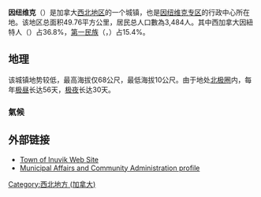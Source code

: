{{Infobox settlement
| name = 因纽维克
| image_skyline =File:Inuvik town center.jpg
| imagesize = 
| image_caption = 鳥眺因纽维克市中心
| image_flag = File:Flag of the Inuvik First Nation.PNG
| image_shield = 
| pushpin_map = Canada Northwest Territories
| map_caption = 因纽维克在[[加拿大|加拿大]][[西北地區|西北地區]]的位置（紅點）
| settlement_type = 城鎮
| pushpin_label_position = right
| subdivision_type = 國家
| subdivision_name = {{CAN}}
| subdivision_type1 = [[加拿大行政區劃|地區]]
| subdivision_name1 = [[西北地区_(加拿大)|西北地区]]
| subdivision_type2 = [[西北地區行政區劃|區]]
| subdivision_name2 = [[因紐維克專區|因紐維克]]
| subdivision_type3 = 
| subdivision_name3 = 
| leader_title = 鎮長
| leader_name = Jim McDonald
| established_title = 創建時間
| established_date = 1954年
| established_title3 = 擁有自治權
| established_date3 = 1970年1月1日
| area_total_km2 = 62.48
| population_as_of = 2016年
| population_total = 3,243
| population_density_km2 = auto
| timezone = [[北美山區時區|MTZ]]
| utc_offset = -7
| timezone_DST = MDT
| utc_offset_DST = -6
| coordinates = {{coord|68|21|42|N|133|43|50|W|region:|display=inline}}
| postal_code_type = 郵政號碼
| postal_code = X0E 0T0
| area_code = +1 (867)
| blank_name = [[柯本氣候分類法|氣候]]
| blank_info = [[副極地氣候|Dfc]]
| website = {{url|www.inuvik.ca}} }}
'''因纽维克'''（{{lang-en|Inuvik}}）是加拿大[[西北地区_(加拿大)|西北地区]]的一个城镇，也是[[因纽维克专区|因纽维克专区]]的行政中心所在地。该地区总面积49.76平方公里，居民总人口數為3,484人。其中西加拿大因紐特人（{{lang-en|Inuvialuit}}）占36.8%，[[第一民族|第一民族]]（{{lang-en|First Nations}}，{{lang-fr|Premières nations}}）占15.4%。

== 地理 ==
该城镇地势较低，最高海拔仅68公尺，最低海拔10公尺。由于地处[[北极圈|北极圈]]内，每年[[极昼|极昼]]长达56天，[[极夜|极夜]]长达30天。

===氣候===
{{climate chart
| 因紐維克
|-31.0|-22.8|12.5
|-30.1|-20.9|13.1
|-27.7|-16.8|11.9
|-17.4|-6.3|9.8
|-4.5|5.2|17.3
|5.5|17.7|17.3
|8.6|19.5|35.0
|5.9|16.0|39.4
|-0.1|7.9|29.3
|-10.9|-4.3|24.4
|-25.0|-17.1|16.0
|-28.2|-20.0|14.8
}}

{{Weather box
| metric first = Y
| single line  = Y
| location     = 因紐維克  （邁克·祖布科機場）, 海拔: {{convert|67.7|m|abbr=on}}, 1981–2010（平均），1957–今（極端）
|Jan maximum humidex= 5.9
|Feb maximum humidex= 4.9
|Mar maximum humidex= 5.6
|Apr maximum humidex= 14.9
|May maximum humidex= 29.2
|Jun maximum humidex= 35.8
|Jul maximum humidex= 40.0
|Aug maximum humidex= 36.6
|Sep maximum humidex= 26.7
|Oct maximum humidex= 20.6
|Nov maximum humidex= 10.0
|Dec maximum humidex= 5.0
|year maximum humidex= 40.0
| Jan record high C = 7.1
| Feb record high C = 5.2
| Mar record high C = 6.1
| Apr record high C = 15.3
| May record high C = 30.4
| Jun record high C = 32.8
| Jul record high C = 32.8
| Aug record high C = 32.5
| Sep record high C = 26.2
| Oct record high C = 20.9
| Nov record high C = 10.6
| Dec record high C = 5.0
| year record high C = 32.8
| Jan high C = -22.8
| Feb high C = -20.9
| Mar high C = -16.8
| Apr high C = -6.3
| May high C = 5.2
| Jun high C = 17.7
| Jul high C = 19.5
| Aug high C = 16.0
| Sep high C = 7.9
| Oct high C = -4.3
| Nov high C = -17.1
| Dec high C = -20.0
| year high C = -3.5
| Jan mean C = -26.9
| Feb mean C = -25.5
| Mar mean C = -22.3
| Apr mean C = -11.8
| May mean C = 0.4
| Jun mean C = 11.6
| Jul mean C = 14.1
| Aug mean C = 11.0
| Sep mean C = 3.9
| Oct mean C = -7.6
| Nov mean C = -21.1
| Dec mean C = -24.1
| year mean C = -8.2
| Jan low C = -31.0
| Feb low C = -30.1
| Mar low C = -27.7
| Apr low C = -17.4
| May low C = -4.5
| Jun low C = 5.5
| Jul low C = 8.6
| Aug low C = 5.9
| Sep low C = -0.1
| Oct low C = -10.9
| Nov low C = -25.0
| Dec low C = -28.2
| year low C = -12.9
| Jan record low C = -54.4
| Feb record low C = -56.7
| Mar record low C = -50.6
| Apr record low C = -46.1
| May record low C = -27.8
| Jun record low C = -6.1
| Jul record low C = -3.3
| Aug record low C = -6.1
| Sep record low C = -20.1
| Oct record low C = -35.0
| Nov record low C = -46.1
| Dec record low C = -50.0
| year record low C = -56.7
|Jan chill = -64
|Feb chill = -67
|Mar chill = -60
|Apr chill = -51
|May chill = -35
|Jun chill = -13
|Jul chill = -5
|Aug chill = -9
|Sep chill = -23
|Oct chill = -43
|Nov chill = -55
|Dec chill = -60
|year chill= -67
| precipitation colour = green
| Jan precipitation mm = 12.5
| Feb precipitation mm = 13.1
| Mar precipitation mm = 11.9
| Apr precipitation mm = 9.8
| May precipitation mm = 17.3
| Jun precipitation mm = 17.3
| Jul precipitation mm = 35.0
| Aug precipitation mm = 39.4
| Sep precipitation mm = 29.3
| Oct precipitation mm = 24.4
| Nov precipitation mm = 16.0
| Dec precipitation mm = 14.8
| year precipitation mm = 240.6
| rain colour = green
| Jan rain mm = 0.1
| Feb rain mm = 0.0
| Mar rain mm = 0.0
| Apr rain mm = 0.6
| May rain mm = 5.9
| Jun rain mm = 15.5
| Jul rain mm = 35.0
| Aug rain mm = 36.4
| Sep rain mm = 20.3
| Oct rain mm = 0.9
| Nov rain mm = 0.0
| Dec rain mm = 0.0
| year rain mm = 114.5
|snow colour = green
| Jan snow cm = 15.4
| Feb snow cm = 16.4
| Mar snow cm = 14.8
| Apr snow cm = 11.7
| May snow cm = 14.2
| Jun snow cm = 1.9
| Jul snow cm = 0.0
| Aug snow cm = 3.1
| Sep snow cm = 10.4
| Oct snow cm = 30.1
| Nov snow cm = 21.3
| Dec snow cm = 19.4
| year snow cm = 158.6
| humidity colour = green
| Jan humidity = 67.3
| Feb humidity = 65.4
| Mar humidity = 58.0
| Apr humidity = 59.3
| May humidity = 59.9
| Jun humidity = 49.3
| Jul humidity = 56.3
| Aug humidity = 63.2
| Sep humidity = 68.8
| Oct humidity = 78.6
| Nov humidity = 74.0
| Dec humidity = 69.7
| year humidity = 64.2
| unit precipitation days = 0.2 mm
| Jan precipitation days = 9.9
| Feb precipitation days = 10.9
| Mar precipitation days = 11.2
| Apr precipitation days = 7.6
| May precipitation days = 7.6
| Jun precipitation days = 8.1
| Jul precipitation days = 11.6
| Aug precipitation days = 14.4
| Sep precipitation days = 13.0
| Oct precipitation days = 13.6
| Nov precipitation days = 11.7
| Dec precipitation days = 10.3
| year precipitation days = 129.9
| unit rain days = 0.2 mm
| Jan rain days = 0.1
| Feb rain days = 0.1
| Mar rain days = 0.1
| Apr rain days = 0.3
| May rain days = 2.5
| Jun rain days = 7.1
| Jul rain days = 10.8
| Aug rain days = 13.9
| Sep rain days = 8.9
| Oct rain days = 1.0
| Nov rain days = 0.0
| Dec rain days = 0.1
| year rain days = 44.7
| unit snow days = 0.2 cm
| Jan snow days = 10.3
| Feb snow days = 11.6
| Mar snow days = 11.8
| Apr snow days = 8.0
| May snow days = 6.2
| Jun snow days = 1.4
| Jul snow days = 0.1
| Aug snow days = 1.3
| Sep snow days = 5.1
| Oct snow days = 14.1
| Nov snow days = 12.1
| Dec snow days = 11.2
| year snow days = 93.0
|Jan sun = 7.3
|Feb sun = 65.2
|Mar sun = 174.1
|Apr sun = 248.7
|May sun = 295.0
|Jun sun = 375.1
|Jul sun = 339.8
|Aug sun = 216.2
|Sep sun = 109.4
|Oct sun = 50.2
|Nov sun = 17.8
|Dec sun = 0.0
|year sun = 1898.8
| source 1 = [[Environment_Canada|Environment Canada]] (Sunshine 1951–1980)<ref name= "ccn">{{cite web | publisher = [[Environment_Canada|Environment Canada]] | url = http://climate.weather.gc.ca/climate_normals/results_1981_2010_e.html?stnID=1669&lang=e&StationName=Inuvik&SearchType=Contains&stnNameSubmit=go&dCode=5&dispBack=1 | id = Climate ID: 2202570 | title = Inuvik A | work = Canadian Climate Normals 1981–2010 | accessdate = 2014-01-09 | archive-date = 2020-11-30 | archive-url = https://web.archive.org/web/20201130084859/https://climate.weather.gc.ca/climate_normals/results_1981_2010_e.html?stnID=1669&lang=e&StationName=Inuvik&SearchType=Contains&stnNameSubmit=go&dCode=5&dispBack=1 | dead-url = no }}</ref><ref name= "January 2009">{{cite web 
| publisher = [[Environment_Canada|Environment Canada]] 
| url = http://climate.weather.gc.ca/climate_data/daily_data_e.html?hlyRange=2008-07-03%7C2013-07-11&dlyRange=2006-01-01%7C2013-07-11&mlyRange=2006-06-01%7C2007-08-01&StationID=31470&Prov=NT&urlExtension=_e.html&searchType=stnProx&optLimit=specDate&StartYear=1840&EndYear=2016&selRowPerPage=25&Line=1&txtRadius=25&optProxType=navLink&txtLatDecDeg=68.316666666667&txtLongDecDeg=133.51666666667&timeframe=2&Year=2009&Month=1&Day=1 
| id = Climate ID: 2202575 
| title = Daily Data Report for January 2009 
| work = Canadian Climate Data 
| accessdate = 19 July 2016 
| archive-date = 2018-11-17 
| archive-url = https://web.archive.org/web/20181117151319/http://climate.weather.gc.ca/climate_data/daily_data_e.html?hlyRange=2008-07-03%7C2013-07-11&dlyRange=2006-01-01%7C2013-07-11&mlyRange=2006-06-01%7C2007-08-01&StationID=31470&Prov=NT&urlExtension=_e.html&searchType=stnProx&optLimit=specDate&StartYear=1840&EndYear=2016&selRowPerPage=25&Line=1&txtRadius=25&optProxType=navLink&txtLatDecDeg=68.316666666667&txtLongDecDeg=133.51666666667&timeframe=2&Year=2009&Month=1&Day=1 
| dead-url = no 
}}</ref><ref name= "April 2009">{{cite web 
| publisher = [[Environment_Canada|Environment Canada]] 
| url = http://climate.weather.gc.ca/climate_data/daily_data_e.html?hlyRange=2008-07-03%7C2013-07-11&dlyRange=2006-01-01%7C2013-07-11&mlyRange=2006-06-01%7C2007-08-01&StationID=31470&Prov=NT&urlExtension=_e.html&searchType=stnProx&optLimit=specDate&StartYear=1840&EndYear=2016&selRowPerPage=25&Line=1&txtRadius=25&optProxType=navLink&txtLatDecDeg=68.316666666667&txtLongDecDeg=133.51666666667&timeframe=2&Year=2009&Month=4&Day=1 
| id = Climate ID: 2202575 
| title = Daily Data Report for April 2009 
| work = Canadian Climate Data 
| accessdate = 19 July 2016 
| archive-date = 2018-11-17 
| archive-url = https://web.archive.org/web/20181117151220/http://climate.weather.gc.ca/climate_data/daily_data_e.html?hlyRange=2008-07-03%7C2013-07-11&dlyRange=2006-01-01%7C2013-07-11&mlyRange=2006-06-01%7C2007-08-01&StationID=31470&Prov=NT&urlExtension=_e.html&searchType=stnProx&optLimit=specDate&StartYear=1840&EndYear=2016&selRowPerPage=25&Line=1&txtRadius=25&optProxType=navLink&txtLatDecDeg=68.316666666667&txtLongDecDeg=133.51666666667&timeframe=2&Year=2009&Month=4&Day=1 
| dead-url = no 
}}</ref><ref name= "May 2010">{{cite web 
| publisher = [[Environment_Canada|Environment Canada]] 
| url = http://climate.weather.gc.ca/climate_data/daily_data_e.html?hlyRange=2008-07-03%7C2013-07-11&dlyRange=2006-01-01%7C2013-07-11&mlyRange=2006-06-01%7C2007-08-01&StationID=31470&Prov=NT&urlExtension=_e.html&searchType=stnProx&optLimit=specDate&StartYear=1840&EndYear=2016&selRowPerPage=25&Line=1&txtRadius=25&optProxType=navLink&txtLatDecDeg=68.316666666667&txtLongDecDeg=133.51666666667&timeframe=2&Year=2010&Month=5&Day=1 
| id = Climate ID: 2202575 
| title = Daily Data Report for May 2010 
| work = Canadian Climate Data 
| accessdate = 19 July 2016 
| archive-date = 2018-11-17 
| archive-url = https://web.archive.org/web/20181117151259/http://climate.weather.gc.ca/climate_data/daily_data_e.html?hlyRange=2008-07-03%7C2013-07-11&dlyRange=2006-01-01%7C2013-07-11&mlyRange=2006-06-01%7C2007-08-01&StationID=31470&Prov=NT&urlExtension=_e.html&searchType=stnProx&optLimit=specDate&StartYear=1840&EndYear=2016&selRowPerPage=25&Line=1&txtRadius=25&optProxType=navLink&txtLatDecDeg=68.316666666667&txtLongDecDeg=133.51666666667&timeframe=2&Year=2010&Month=5&Day=1 
| dead-url = no 
}}</ref>
}}

==外部链接==

* [http://www.inuvik.ca/ Town of Inuvik Web Site]{{Wayback|url=http://www.inuvik.ca/ |date=20091002021141 }}
* [https://web.archive.org/web/20091029031500/http://www.maca.gov.nt.ca/governments/communityresult.asp?ComCode=400 Municipal Affairs and Community Administration profile]

[[Category:西北地方_(加拿大)|Category:西北地方 (加拿大)]]